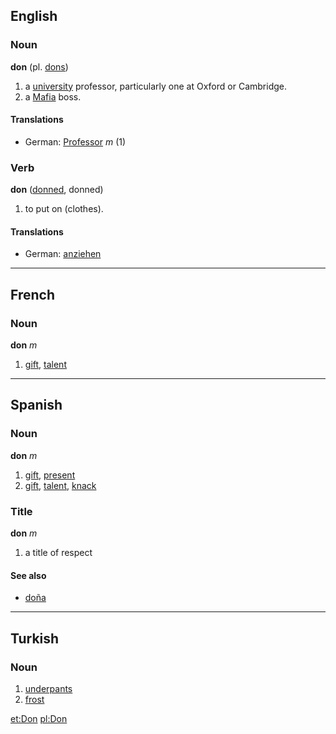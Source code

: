 ==English==
===Noun===
'''don''' (pl. [[dons]])

# a [[university]] professor, particularly one at Oxford or Cambridge.
# a [[Mafia]] boss.

====Translations====
*German: [[Professor]] ''m'' (1)

===Verb===
'''don''' ([[donned]], donned)

# to put on (clothes).

====Translations====
*German: [[anziehen]]

----

==French==
===Noun===
'''don''' ''m''

# [[gift]], [[talent]]

----

==Spanish==
===Noun===
'''don''' ''m''

# [[gift]], [[present]]
# [[gift]], [[talent]], [[knack]]

===Title===
'''don''' ''m''

# a title of respect

====See also====
*[[doña]]


----
==Turkish==
===Noun===
#[[underpants]]
#[[frost]]

[[et:Don]]
[[pl:Don]]